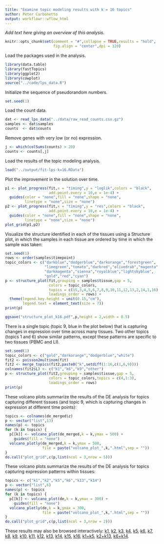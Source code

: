 ```yaml
---
title: "Examine topic modeling results with k = 16 topics"
author: Peter Carbonetto
output: workflowr::wflow_html
---
```


*Add text here giving an overview of this analysis.*

```r
knitr::opts_chunk$set(comment = "#",collapse = TRUE,results = "hold",
                      fig.align = "center",dpi = 120)
```

Load the packages used in the analysis.

```r
library(data.table)
library(fastTopics)
library(ggplot2)
library(cowplot)
source("../code/lps_data.R")
```

Initialize the sequence of pseudorandom numbers.

```r
set.seed(1)
```

Load the count data.

```r
dat <- read_lps_data("../data/raw_read_counts.csv.gz")
samples <- dat$samples
counts  <- dat$counts
```

Remove genes with very low (or no) expression.

```r
j <- which(colSums(counts) > 20)
counts <- counts[,j]
```

Load the results of the topic modeling analysis.

```r
load("../output/fit-lps-k=16.RData")
```

Plot the improvement in the solution over time.

```r
p1 <- plot_progress(fit,x = "timing",y = "loglik",colors = "black",
                    add.point.every = 10,e = 1e-4) +
  guides(color = "none",fill = "none",shape = "none",
         linetype = "none",size = "none")
p2 <- plot_progress(fit,x = "timing",y = "res",colors = "black",
                    add.point.every = 10,e = 1e-4) +
  guides(color = "none",fill = "none",shape = "none",
         linetype = "none",size = "none")
plot_grid(p1,p2)
```

Visualize the structure identified in each of the tissues using a
Structure plot, in which the samples in each tissue are ordered by
time in which the sample was taken:

```r
set.seed(1)
rows <- order(samples$timepoint)
topic_colors <- c("darkblue","dodgerblue","darkorange","forestgreen",
                  "limegreen","tomato","darkred","olivedrab","magenta",
				  "darkmagenta","sienna","royalblue","lightskyblue",
                  "gold","red","cyan")
p <- structure_plot(fit,grouping = samples$tissue,gap = 5,
                    colors = topic_colors,
                    topics = c(15,3,4,5,6,7,8,9,10,11,12,13,2,14,1,16),
                    loadings_order = rows) +
  theme(legend.key.height = unit(0.15,"cm"),
        legend.text = element_text(size = 7))
print(p)
```

```r
ggsave("structure_plot_k16.pdf",p,height = 2,width = 8.5)
```

There is a single topic (topic 9, blue in the plot below) that is
capturing changes in expression over time across many tissues. Two
other topics (topics 1 and 6) show similar patterns, except these
patterns are specific to two tissues (PBMC and LI).

```r
set.seed(1)
topic_colors <- c("gold","darkorange","dodgerblue","white")
fit2 <- poisson2multinom(fit)
fit2 <- merge_topics(fit2,paste0("k",setdiff(1:16,c(1,6,9))))
colnames(fit2$L) <- c("k1","k6","k9","other")
p <- structure_plot(fit2,grouping = samples$tissue,gap = 5,
                    colors = topic_colors,topics = c(4,1:3),
                    loadings_order = rows)
print(p)
```

These volcano plots summarize the results of the DE analysis for
topics capturing different tissues (and topic 9, which is capturing
changes in expression at different time points):

```r
topics <- colnames(de_merged$z)
p <- vector("list",13)
names(p) <- topics
for (k in topics) {
  p[[k]] <- volcano_plot(de_merged,k = k,ymax = 500) +
    guides(fill = "none")
  volcano_plotly(de_merged,k = k,ymax = 500,
                 file = paste("volcano_plot_",k,".html",sep = ""))
}
do.call("plot_grid",c(p,list(ncol = 3,nrow = 5)))
```

These volcano plots summarize the results of the DE analysis for topics
capturing expression patterns within tissues:

```r
topics <- c("k1","k2","k5","k6","k13","k14")
p <- vector("list",6)
names(p) <- topics
for (k in topics) {
  p[[k]] <- volcano_plot(de,k = k,ymax = 300) +
    guides(fill = "none")
  volcano_plotly(de,k = k,ymax = 300,
                 file = paste("volcano_plot_",k,".html",sep = ""))
}
do.call("plot_grid",c(p,list(ncol = 3,nrow = 2)))
```

These results may also be browsed interactively:
[k1](volcano_plots/volcano_plot_k1.html), 
[k2](volcano_plots/volcano_plot_k2.html), 
[k3](volcano_plots/volcano_plot_k3.html), 
[k4](volcano_plots/volcano_plot_k4.html), 
[k5](volcano_plots/volcano_plot_k5.html), 
[k6](volcano_plots/volcano_plot_k6.html), 
[k7](volcano_plots/volcano_plot_k7.html), 
[k8](volcano_plots/volcano_plot_k8.html), 
[k9](volcano_plots/volcano_plot_k9.html), 
[k10](volcano_plots/volcano_plot_k10.html), 
[k11](volcano_plots/volcano_plot_k11.html), 
[k12](volcano_plots/volcano_plot_k12.html), 
[k13](volcano_plots/volcano_plot_k13.html), 
[k14](volcano_plots/volcano_plot_k14.html), 
[k15](volcano_plots/volcano_plot_k15.html), 
[k16](volcano_plots/volcano_plot_k16.html), 
[k1+k5](volcano_plots/volcano_plot_k1+k5.html), 
[k2+k13](volcano_plots/volcano_plot_k2+k13.html), 
[k6+k14](volcano_plots/volcano_plot_k6+k14.html).
